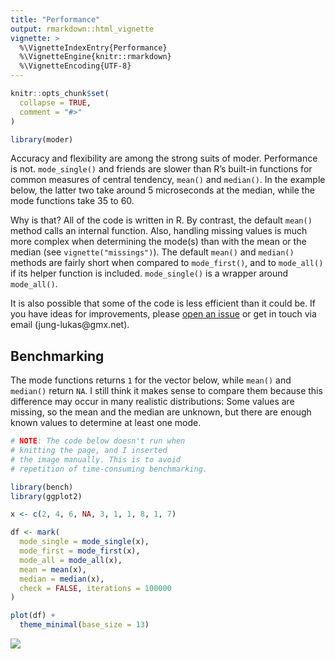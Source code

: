 ```yaml
---
title: "Performance"
output: rmarkdown::html_vignette
vignette: >
  %\VignetteIndexEntry{Performance}
  %\VignetteEngine{knitr::rmarkdown}
  %\VignetteEncoding{UTF-8}
---
```


```r
knitr::opts_chunk$set(
  collapse = TRUE,
  comment = "#>"
)
```

```r
library(moder)
```

Accuracy and flexibility are among the strong suits of moder. Performance is not. `mode_single()` and friends are slower than R's built-in functions for common measures of central tendency, `mean()` and `median()`. In the example below, the latter two take around 5 microseconds at the median, while the mode functions take 35 to 60.

Why is that? All of the code is written in R. By contrast, the default `mean()` method calls an internal function. Also, handling missing values is much more complex when determining the mode(s) than with the mean or the median (see `vignette("missings")`). The default `mean()` and `median()` methods are fairly short when compared to `mode_first()`, and to `mode_all()` if its helper function is included. `mode_single()` is a wrapper around `mode_all()`.

It is also possible that some of the code is less efficient than it could be. If you have ideas for improvements, please [open an issue](https://github.com/lhdjung/moder/issues) or get in touch via email (jung-lukas\@gmx.net).

## Benchmarking

The mode functions returns `1` for the vector below, while `mean()` and `median()` return `NA`. I still think it makes sense to compare them because this difference may occur in many realistic distributions: Some values are missing, so the mean and the median are unknown, but there are enough known values to determine at least one mode.

```r
# NOTE: The code below doesn't run when
# knitting the page, and I inserted
# the image manually. This is to avoid
# repetition of time-consuming benchmarking.
```

```r
library(bench)
library(ggplot2)

x <- c(2, 4, 6, NA, 3, 1, 1, 8, 1, 7)

df <- mark(
  mode_single = mode_single(x),
  mode_first = mode_first(x),
  mode_all = mode_all(x),
  mean = mean(x),
  median = median(x),
  check = FALSE, iterations = 100000
)

plot(df) +
  theme_minimal(base_size = 13)
```

![](images/moder_benchmarks)
